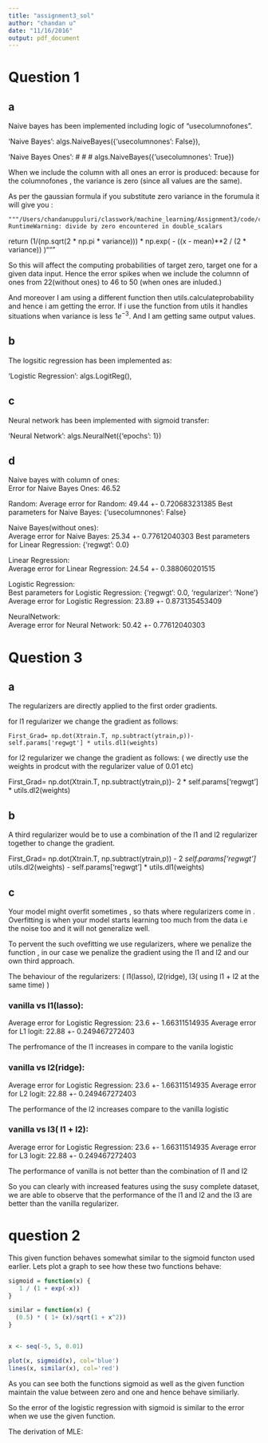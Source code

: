 ```yaml
---
title: "assignment3_sol"
author: "chandan u"
date: "11/16/2016"
output: pdf_document
---
```



# Question 1

## a

Naive bayes has been implemented including logic of "usecolumnofones". 


'Naive Bayes': algs.NaiveBayes({'usecolumnones': False}),    
                 
'Naive Bayes Ones': # # # algs.NaiveBayes({'usecolumnones': True})   


When we include the column with all ones an error is produced: because for the columnofones , the variance is zero (since all values are the same).   

As per the gaussian formula if you substitute zero variance in the forumula it will give you : 

    """/Users/chandanuppuluri/classwork/machine_learning/Assignment3/code/classalgorithms.py:102: RuntimeWarning: divide by zero encountered in double_scalars
  return (1/(np.sqrt(2 * np.pi * variance))) * np.exp( - ((x - mean)**2 / (2 * variance)) )"""    
  
So this will affect the computing probabilities of target zero, target one for a given data input. Hence the error spikes when we include the columnn of ones from 22(without ones) to 46 to 50 (when ones are inluded.)

And moreover I am using a different function then utils.calculateprobability and hence i am getting the error. If i use the function from utils it handles situations when variance is less 1$e^{-3}$. And I am getting same output values.





## b

The logsitic regression has been implemented as:

'Logistic Regression': algs.LogitReg(),    


## c 

Neural network has been implemented with sigmoid transfer:   

'Neural Network': algs.NeuralNet({'epochs': 1})


## d

Naive bayes with column of ones:    
    Error for Naive Bayes Ones: 46.52

Random:
    Average error for Random: 49.44 +- 0.720683231385
    Best parameters for Naive Bayes: {'usecolumnones': False}

Naive Bayes(without ones):    
    Average error for Naive Bayes: 25.34 +- 0.77612040303
    Best parameters for Linear Regression: {'regwgt': 0.0}


Linear Regression:    
Average error for Linear Regression: 24.54 +- 0.388060201515     

Logistic Regression:    
Best parameters for Logistic Regression: {'regwgt': 0.0, 'regularizer': 'None'} Average error for Logistic Regression: 23.89 +- 0.873135453409

NeuralNetwork:    
Average error for Neural Network: 50.42 +- 0.77612040303







#  Question 3



## a

The regularizers are directly applied to the first order gradients.     

for l1 regularizer we change the gradient as follows:

    First_Grad= np.dot(Xtrain.T, np.subtract(ytrain,p))- self.params['regwgt'] * utils.dl1(weights)


for l2 regularizer we change the gradient as follows: ( we directly use the weights in prodcut with the regularizer value of 0.01 etc)

   First_Grad= np.dot(Xtrain.T, np.subtract(ytrain,p))- 2 * self.params['regwgt'] * utils.dl2(weights)
   
   
## b

A third regularizer would be to use a combination of the l1 and l2 regularizer together to change the gradient.


First_Grad= np.dot(Xtrain.T, np.subtract(ytrain,p)) - 2 *self.params['regwgt'] * utils.dl2(weights) - self.params['regwgt'] * utils.dl1(weights)


## c


Your model might overfit sometimes , so thats where regularizers come in . Overfitting is when your model starts learning too much from the data i.e the noise too and it will not generalize well.

To pervent the such ovefitting we use regularizers, where we penalize the function , in our case we penalize the gradient using the l1 and l2 and our own third approach.


The behaviour of the regularizers: ( l1(lasso), l2(ridge), l3( using l1 + l2 at the same time) )

### vanilla vs l1(lasso):

Average error for Logistic Regression: 23.6 +- 1.66311514935
Average error for L1 logit: 22.88 +- 0.249467272403


The perfromance of the l1 increases in compare to the vanila logistic


### vanilla vs l2(ridge):

Average error for Logistic Regression: 23.6 +- 1.66311514935
Average error for L2 logit: 22.88 +- 0.249467272403

The performance of the l2 increases compare to the vanilla logistic

### vanilla vs l3( l1 + l2):

Average error for Logistic Regression: 23.6 +- 1.66311514935
Average error for L3 logit: 22.88 +- 0.249467272403

The performance of vanilla is not better than the combination of l1 and l2


So you can clearly with increased features using the susy complete dataset, we are able to observe that the performance of the l1 and l2 and the l3 are better than the vanilla regularizer.





# question 2




This given function behaves somewhat similar to the sigmoid functon used earlier. Lets plot a graph to see how these two functions behave:


```r

sigmoid = function(x) {
   1 / (1 + exp(-x))
}

similar = function(x) {
  (0.5) * ( 1+ (x)/sqrt(1 + x^2))
}


x <- seq(-5, 5, 0.01)

plot(x, sigmoid(x), col='blue')
lines(x, similar(x), col='red')
```

As you can see both the functions sigmoid as well as the given function maintain the value between zero and one and hence behave similiarly.    

So the error of the logistic regression with sigmoid is similar to the error when we use the given function.

The derivation of MLE:




 
 


